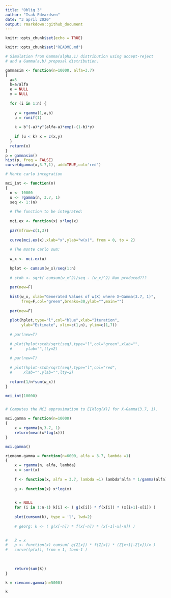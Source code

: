 ```yaml
---
title: "Oblig 3"
author: "Isak Edvardsen"
date: "3 april 2020"
output: rmarkdown::github_document
---
```



```r
knitr::opts_chunk$set(echo = TRUE)
```

```r
knitr::opts_chunk$set("README.md")
```


```r

# Simulation from Gamma(alpha,1) distribution using accept-reject 
# and a Gamma(a,b) proposal distribution.

gammasim <- function(n=10000, alfa=3.7) 
{
  a=3
  b=a/alfa
  e = NULL
  x = NULL
  
  for (i in 1:n) {
    
    y = rgamma(1,a,b)
    u = runif(1)
    
    k = b^(-a)*y^(alfa-a)*exp(-(1-b)*y)
      
    if (u < k) x = c(x,y)
  }
  return(x)
}
p = gammasim()
hist(p, freq = FALSE)
curve(dgamma(x,3.7,1), add=TRUE,col='red')
```



```r

# Monte carlo integration

mci_int <- function(n) 
{
  n <- 10000 
  u <- rgamma(n, 3.7, 1)
  seq <- 1:(n)
  
  # The function to be integrated:
  
  mci.ex <- function(x) x*log(x)
  
  par(mfrow=c(1,3))
  
  curve(mci.ex(x),xlab="x",ylab="w(x)", from = 0, to = 2)
  
  # The monte carlo sum:
  
  w_x <- mci.ex(u)
  
  hplot <- cumsum(w_x)/seq(1:n)
  
  # stdh <- sqrt( cumsum(w_x^2)/seq - (w_x)^2) Nan produced???
  
  par(new=F)
  
  hist(w_x, xlab="Generated Values of w(X) where X~Gamma(3.7, 1)",
       freq=F,col="green",breaks=30,ylab="",main="")
  
  par(new=F)
  
  plot(hplot,type="l",col="blue",xlab="Iteration",
       ylab="Estimate", xlim=c(1,n), ylim=c(1,7))
  
  # par(new=T)
  
  # plot(hplot+stdh/sqrt(seq),type="l",col="green",xlab="",
  #      ylab="",lty=2)
  
  # par(new=T)
  
  # plot(hplot-stdh/sqrt(seq),type="l",col="red",
  #     xlab="",ylab="",lty=2)
  
  return(1/n*sum(w_x))  
}

mci_int(10000)



```


```r

# Computes the MCI approximation to E[Xlog(X)] for X~Gamma(3.7, 1).

mci.gamma = function(n=10000)
{	
	x = rgamma(n,3.7, 1)
	return(mean(x*log(x)))
}

mci.gamma()

```



```r

riemann.gamma = function(n=6000, alfa = 3.7, lambda =1)
{	
	x = rgamma(n, alfa, lambda)
	x = sort(x)
	
	f <- function(x, alfa = 3.7, lambda =1) lambda^alfa * 1/gamma(alfa)*x^(alfa-1)*exp(-lambda*x)
	  
	g <- function(x) x*log(x)
	

	k = NULL
	for (i in 1:n-1) k[i] <- ( g(x[i]) * f(x[i]) * (x[i+1]-x[i]) )
	
	plot(cumsum(k), type = 'l', lwd=2)
	
	# georg: k <- ( g(x[-n]) * f(x[-n]) * (x[-1]-x[-n]) )

	
#	Z = x
#	p <- function(x) cumsum( g(Z[x]) * f(Z[x]) * (Z[x+1]-Z[x])/x )
#	curve((p(x)), from = 1, to=n-1 )
	
	
	
	return(sum(k))
}

k = riemann.gamma(n=5000)

k

```



